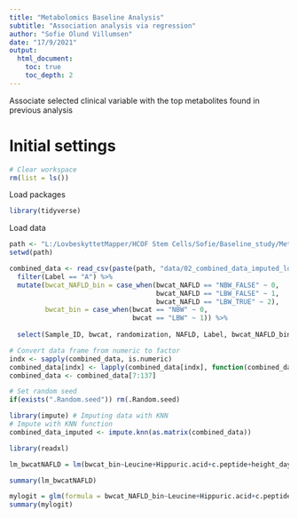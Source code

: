 ```yaml
---
title: "Metabolomics Baseline Analysis"
subtitle: "Association analysis via regression"
author: "Sofie Olund Villumsen"
date: "17/9/2021"
output: 
  html_document:
    toc: true
    toc_depth: 2
---
```


Associate selected clinical variable with the top metabolites found in previous analysis

# Initial settings
```r
# Clear workspace
rm(list = ls()) 
```

Load packages
```r
library(tidyverse)
```


Load data
```r
path <- "L:/LovbeskyttetMapper/HCOF Stem Cells/Sofie/Baseline_study/Metabolomics/"
setwd(path)

combined_data <- read_csv(paste(path, "data/02_combined_data_imputed_log2_zscore.csv", sep="/")) %>% 
  filter(Label == "A") %>% 
  mutate(bwcat_NAFLD_bin = case_when(bwcat_NAFLD == "NBW_FALSE" ~ 0,
                                     bwcat_NAFLD == "LBW_FALSE" ~ 1,
                                     bwcat_NAFLD == "LBW_TRUE" ~ 2), 
         bwcat_bin = case_when(bwcat == "NBW" ~ 0,
                               bwcat == "LBW" ~ 1)) %>% 
  
  select(Sample_ID, bwcat, randomization, NAFLD, Label, bwcat_NAFLD_bin, bwcat_NAFLD, everything())
```



```r
# Convert data frame from numeric to factor
indx <- sapply(combined_data, is.numeric)
combined_data[indx] <- lapply(combined_data[indx], function(combined_data) as.factor(as.character(combined_data)))
combined_data <- combined_data[7:137]

# Set random seed 
if(exists(".Random.seed")) rm(.Random.seed)

library(impute) # Imputing data with KNN
# Impute with KNN function
combined_data_imputed <- impute.knn(as.matrix(combined_data))
```



```r
library(readxl)

lm_bwcatNAFLD = lm(bwcat_bin~Leucine+Hippuric.acid+c.peptide+height_day1+liverfatpercent, data = combined_data) 

summary(lm_bwcatNAFLD)
```

```r
mylogit = glm(formula = bwcat_NAFLD_bin~Leucine+Hippuric.acid+c.peptide+height_day1+liverfatpercent,data = combined_data)
summary(mylogit)
```


